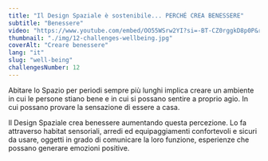 ```yaml
---
title: "Il Design Spaziale è sostenibile... PERCHÉ CREA BENESSERE"
subtitle: "Benessere"
video: "https://www.youtube.com/embed/OO55WSrw2YI?si=-BT-CZ0rggkD8p0P&rel=0"
thumbnail: "./img/12-challenges-wellbeing.jpg"
coverAlt: "Creare benessere"
lang: "it"
slug: "well-being"
challengesNumber: 12
---
```


Abitare lo Spazio per periodi sempre più lunghi implica creare un ambiente in cui le persone stiano bene e in cui si possano sentire a proprio agio. In cui possano provare la sensazione di essere a casa.

Il Design Spaziale crea benessere aumentando questa percezione. Lo fa attraverso habitat sensoriali, arredi ed equipaggiamenti confortevoli e sicuri da usare, oggetti in grado di comunicare la loro funzione, esperienze che possano generare emozioni positive.